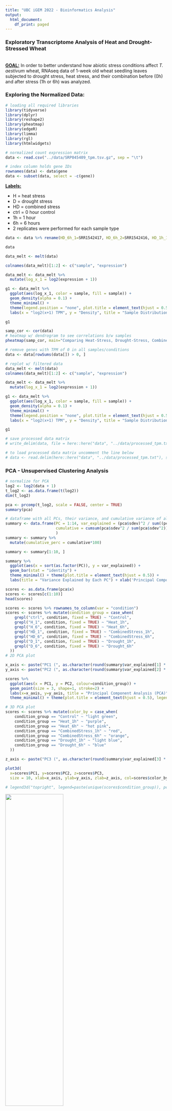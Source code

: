 ```yaml
---
title: "UBC iGEM 2022 - Bioinformatics Analysis"
output:
  html_document:
    df_print: paged
---
```

### Exploratory Transcriptome Analysis of Heat and Drought-Stressed Wheat
<br>
<u><b>GOAL:</b></u> In order to better understand how abiotic stress conditions affect <i>T. aestivum</i> wheat, RNAseq data of 1-week old wheat seedling leaves subjected to drought stress, heat stress, and their combination before (0h) and after stress (1h or 6h) was analyzed.

### Exploring the Normalized Data:
```r
# loading all required libraries
library(tidyverse)
library(dplyr)
library(reshape2)
library(pheatmap)
library(edgeR)
library(limma)
library(rgl)
library(htmlwidgets)

# normalized count expression matrix
data <- read.csv("../data/SRP045409_tpm.tsv.gz", sep = "\t")
```

```r
# index column holds gene IDs
rownames(data) <- data$gene
data <- subset(data, select = -c(gene))
```

<b><u>Labels:</u></b>
<ul>
<li>H = heat stress</li>
<li>D = drought stress</li>
<li>HD = combined stress</li>
<li>ctrl = 0 hour control</li>
<li>1h = 1 hour</li>
<li>6h = 6 hours</li>
<li>2 replicates were performed for each sample type</li>
</ul>

```r
data <- data %>% rename(HD_6h_1=SRR1542417, HD_6h_2=SRR1542416, HD_1h_1=SRR1542415, HD_1h_2=SRR1542414, H_6h_1=SRR1542413, H_6h_2=SRR1542412, H_1h_1=SRR1542411, H_1h_2=SRR1542410, D_6h_1=SRR1542409, D_6h_2=SRR1542408, D_1h_1=SRR1542407, D_1h_2=SRR1542406, ctrl_1=SRR1542405, ctrl_2=SRR1542404)

data
```
```r
data_melt <- melt(data)
```
```r
colnames(data_melt)[1:2] <- c("sample", "expression")

data_melt <- data_melt %>% 
  mutate(log_x_1 = log2(expression + 1))

g1 <- data_melt %>% 
  ggplot(aes(log_x_1, color = sample, fill = sample)) +
  geom_density(alpha = 0.1) + 
  theme_minimal() + 
  theme(legend.position = "none", plot.title = element_text(hjust = 0.5)) + 
  labs(x = "log2(x+1) TPM", y = "Density", title = "Sample Distribution - Density Plot")

g1
```
```r
samp_cor <- cor(data)
# heatmap w/ dendrogram to see correlations b/w samples
pheatmap(samp_cor, main="Comparing Heat-Stress, Drought-Stress, Combined-Stress, and Control Sample Conditions", fontsize=9)
```
```r
# remove genes with TPM of 0 in all samples/conditions
data <- data[rowSums(data[]) > 0, ]

# replot w/ filtered data
data_melt <- melt(data)
colnames(data_melt)[1:2] <- c("sample", "expression")

data_melt <- data_melt %>% 
  mutate(log_x_1 = log2(expression + 1))

g1 <- data_melt %>% 
  ggplot(aes(log_x_1, color = sample, fill = sample)) +
  geom_density(alpha = 0.1) + 
  theme_minimal() + 
  theme(legend.position = "none", plot.title = element_text(hjust = 0.5)) + 
  labs(x = "log2(x+1) TPM", y = "Density", title = "Sample Distribution - Filtered Density Plot")

g1
```

```r
# save processed data matrix
# write_delim(data, file = here::here("data", "../data/processed_tpm.txt"), delim = "\t")

# to load processed data matrix uncomment the line below
# data <- read.delim(here::here("data", "../data/processed_tpm.txt"), sep = "\t")
```

### PCA - Unsupervised Clustering Analysis
```r
# normalize for PCA
log2 <- log2(data + 1)
t_log2 <- as.data.frame(t(log2))
dim(t_log2)
```
```r
pca <- prcomp(t_log2, scale = FALSE, center = TRUE)
summary(pca)
```
```r
# dataframe with all PCs, their variance, and cumulative variance of all PCs
summary <- data.frame(PC = 1:14, var_explained = (pca$sdev)^2 / sum((pca$sdev)^2), 
                      cumulative = cumsum(pca$sdev^2 / sum(pca$sdev^2))
                      )
summary <- summary %>% 
  mutate(cumulative_perc = cumulative*100)

summary <- summary[1:10, ]

summary %>%
  ggplot(aes(x = sort(as.factor(PC)), y = var_explained)) +
  geom_bar(stat = "identity") +
  theme_minimal() + theme(plot.title = element_text(hjust = 0.5)) + 
  labs(title = "Variance Explained by Each PC") + xlab('Principal Components') + ylab('Proportion of Variance')
```
```r
scores <- as.data.frame(pca$x)
scores <- scores[c(1:10)]
head(scores)
```
```r
scores <- scores %>% rownames_to_column(var = "condition")
scores <- scores %>% mutate(condition_group = case_when(
    grepl("ctrl", condition, fixed = TRUE) ~ "Control",
    grepl("H_1", condition, fixed = TRUE) ~ "Heat_1h",
    grepl("H_6", condition, fixed = TRUE) ~ "Heat_6h",
    grepl("HD_1", condition, fixed = TRUE) ~ "CombinedStress_1h",
    grepl("HD_6", condition, fixed = TRUE) ~ "CombinedStress_6h",
    grepl("D_1", condition, fixed = TRUE) ~ "Drought_1h",
    grepl("D_6", condition, fixed = TRUE) ~ "Drought_6h"
  ))
# 2D PCA plot

x_axis <- paste("PC1 (", as.character(round(summary$var_explained[1] * 100, 0)), "%)", sep='')
y_axis <- paste("PC2 (", as.character(round(summary$var_explained[2] * 100, 0)), "%)", sep='')

scores %>% 
  ggplot(aes(x = PC1, y = PC2, colour=condition_group)) +
  geom_point(size = 3, shape=1, stroke=2) +
  labs(x=x_axis, y=y_axis, title = "Principal Component Analysis (PCA)") +
  theme_minimal() + theme(plot.title = element_text(hjust = 0.5), legend.title=element_blank()) + scale_colour_manual(values = c("red", "orange", "light green", "light blue", "blue", "purple", "hot pink"))
```
```r
# 3D PCA plot
scores <- scores %>% mutate(color_by = case_when(
    condition_group == "Control" ~ "light green",
    condition_group == "Heat_1h" ~ "purple",
    condition_group == "Heat_6h" ~ "hot pink",
    condition_group == "CombinedStress_1h" ~ "red",
    condition_group == "CombinedStress_6h" ~ "orange",
    condition_group == "Drought_1h" ~ "light blue",
    condition_group == "Drought_6h" ~ "blue"
  ))

z_axis <- paste("PC3 (", as.character(round(summary$var_explained[3] * 100, 0)), "%)", sep='')

plot3d( 
  x=scores$PC1, y=scores$PC2, z=scores$PC3,
  size = 10, xlab=x_axis, ylab=y_axis, zlab=z_axis, col=scores$color_by)

# legend3d("topright", legend=paste(unique(scores$condition_group)), pch = 16, col = unique(scores$color_by), cex=0.7, inset=c(0))
```
<img src="../3D_PCA.png" width=60% height=50%>